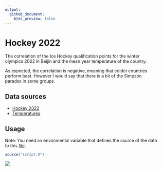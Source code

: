 ```yaml
---
output:
  github_document:
    html_preview: false
---
```


# Hockey 2022

The correlation of the Ice Hockey qualification points 
for the winter olympics 2022 in
Beijin and the mean year temperature of the country. 

As expected, the correlation is negative, meaning that colder countries perform
best. However I would say that there is a bit of the Simpson paradox in some groups.


## Data sources

* [Hockey 2022](https://en.wikipedia.org/wiki/Ice_hockey_at_the_2022_Winter_Olympics_%E2%80%93_Men%27s_qualification)
* [Temperatures](https://en.wikipedia.org/wiki/List_of_countries_by_average_yearly_temperature)

## Usage

Note: You need an enviromental variable that defines the source of the data
to this [file](https://docs.google.com/spreadsheets/d/1z2n1Et35uw7suynGf9IYMB_gBXRdR3hQ5lnC03IdVgo).

```r
source("script.R")
```

![](correlation_plot.png)

